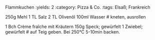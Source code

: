 Flammkuchen
:yields: 2
:category: Pizza & Co.
:tags: Elsaß; Frankreich

250g Mehl
1 TL Salz
2 TL Olivenöl
100ml Wasser
# kneten, ausrollen

1 Bch Crème fraîche mit Kräutern
150g Speck; gewürfelt
1 Zwiebel; gewürfelt
# auf Teig geben. Bei 250°C 5-10min backen.


